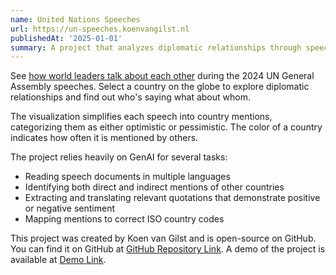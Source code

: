 ```yaml
---
name: United Nations Speeches
url: https://un-speeches.koenvangilst.nl
publishedAt: '2025-01-01'
summary: A project that analyzes diplomatic relationships through speeches during the 2024 UN General Assembly.
---
```


See [how world leaders talk about each other](https://un-speeches.koenvangilst.nl) during the 2024 UN General Assembly speeches. Select a country on the globe to explore diplomatic relationships and find out who's saying what about whom.

The visualization simplifies each speech into country mentions, categorizing them as either optimistic or pessimistic. The color of a country indicates how often it is mentioned by others.

The project relies heavily on GenAI for several tasks:

- Reading speech documents in multiple languages
- Identifying both direct and indirect mentions of other countries
- Extracting and translating relevant quotations that demonstrate positive or negative sentiment
- Mapping mentions to correct ISO country codes

This project was created by Koen van Gilst and is open-source on GitHub. You can find it on GitHub at [GitHub Repository Link](https://github.com/vnglst/un-speeches). A demo of the project is available at [Demo Link](https://un-speeches.koenvangilst.nl/).